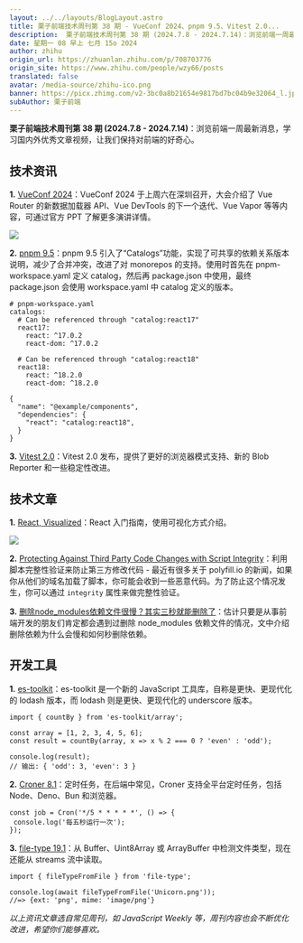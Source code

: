 ```yaml
---
layout: ../../layouts/BlogLayout.astro
title: 栗子前端技术周刊第 38 期 - VueConf 2024、pnpm 9.5、Vitest 2.0...
description:  栗子前端技术周刊第 38 期 (2024.7.8 - 2024.7.14)：浏览前端一周最新消息，学习国内外优秀文章视频，让我们保持对前端的好奇心。1. VueConf 2024：VueConf 2024 于上周六在深圳召开，大会介绍了 Vue Router 的新数据加载器 API、Vue DevTools 的下一个迭代、Vue Vapor 等等内容，可通过官方 PPT 了解更多演讲详情。
date: 星期一 08 早上 七月 15o 2024
author: zhihu
origin_url: https://zhuanlan.zhihu.com/p/708703776
origin_site: https://www.zhihu.com/people/wzy66/posts
translated: false
avatar: /media-source/zhihu-ico.png
banner: https://picx.zhimg.com/v2-3bc0a8b21654e9817bd7bc04b9e32064_l.jpg
subAuthor: 栗子前端
---
```



<Reference client:only="react" title="栗子前端技术周刊第 38 期 - VueConf 2024、pnpm 9.5、Vitest 2.0..." url="https://zhuanlan.zhihu.com/p/708703776" />



**栗子前端技术周刊第 38 期 (2024.7.8 - 2024.7.14)**：浏览前端一周最新消息，学习国内外优秀文章视频，让我们保持对前端的好奇心。

## **技术资讯**

**1\.** [VueConf 2024](https://link.zhihu.com/?target=https%3A//vueconf.cn/)：VueConf 2024 于上周六在深圳召开，大会介绍了 Vue Router 的新数据加载器 API、Vue DevTools 的下一个迭代、Vue Vapor 等等内容，可通过官方 PPT 了解更多演讲详情。

![](https://pic4.zhimg.com/v2-01a0f3950943af7d9a423b5aed70ee87_b.jpg)

**2\.** [pnpm 9.5](https://link.zhihu.com/?target=https%3A//socket.dev/blog/pnpm-9-5-introduces-catalogs-shareable-dependency-version-specifiers)：pnpm 9.5 引入了“Catalogs”功能，实现了可共享的依赖关系版本说明，减少了合并冲突，改进了对 monorepos 的支持。使用时首先在 pnpm-workspace.yaml 定义 catalog，然后再 package.json 中使用，最终 package.json 会使用 workspace.yaml 中 catalog 定义的版本。

```text
# pnpm-workspace.yaml
catalogs:
  # Can be referenced through "catalog:react17"
  react17:
    react: ^17.0.2
    react-dom: ^17.0.2

  # Can be referenced through "catalog:react18"
  react18:
    react: ^18.2.0
    react-dom: ^18.2.0

{
  "name": "@example/components",
  "dependencies": {
    "react": "catalog:react18",
  }
}
```

**3\.** [Vitest 2.0](https://link.zhihu.com/?target=https%3A//github.com/vitest-dev/vitest/releases/tag/v2.0.0)：Vitest 2.0 发布，提供了更好的浏览器模式支持、新的 Blob Reporter 和一些稳定性改进。

## **技术文章**

**1\.** [React, Visualized](https://link.zhihu.com/?target=https%3A//react.gg/visualized)：React 入门指南，使用可视化方式介绍。

![](https://pic3.zhimg.com/v2-a4ad78c5ef35545a80865b7a48b76a06_b.jpg)

**2\.** [Protecting Against Third Party Code Changes with Script Integrity](https://link.zhihu.com/?target=https%3A//frontendmasters.com/blog/script-integrity/)：利用脚本完整性验证来防止第三方修改代码 - 最近有很多关于 polyfill.io 的新闻，如果你从他们的域名加载了脚本，你可能会收到一些恶意代码。为了防止这个情况发生，你可以通过 `integrity` 属性来做完整性验证。  

**3\.** [删除node\_modules依赖文件很慢？其实三秒就能删除了](https://link.zhihu.com/?target=https%3A//juejin.cn/post/7389925676532908041)：估计只要是从事前端开发的朋友们肯定都会遇到过删除 node\_modules 依赖文件的情况，文中介绍删除依赖为什么会慢和如何秒删除依赖。  

## **开发工具**

**1\.** [es-toolkit](https://link.zhihu.com/?target=https%3A//es-toolkit.slash.page/zh_hans/)：es-toolkit 是一个新的 JavaScript 工具库，自称是更快、更现代化的 lodash 版本，而 lodash 则是更快、更现代化的 underscore 版本。

```text
import { countBy } from 'es-toolkit/array';

const array = [1, 2, 3, 4, 5, 6];
const result = countBy(array, x => x % 2 === 0 ? 'even' : 'odd');

console.log(result);
// 输出: { 'odd': 3, 'even': 3 }
```

**2\.** [Croner 8.1](https://link.zhihu.com/?target=https%3A//github.com/hexagon/croner)：定时任务，在后端中常见，Croner 支持全平台定时任务，包括 Node、Deno、Bun 和浏览器。

```text
const job = Cron('*/5 * * * * *', () => {
 console.log('每五秒运行一次');
});
```

**3\.** [file-type 19.1](https://link.zhihu.com/?target=https%3A//github.com/sindresorhus/file-type)：从 Buffer、Uint8Array 或 ArrayBuffer 中检测文件类型，现在还能从 streams 流中读取。

```text
import { fileTypeFromFile } from 'file-type';

console.log(await fileTypeFromFile('Unicorn.png'));
//=> {ext: 'png', mime: 'image/png'}
```

_以上资讯文章选自常见周刊，如 JavaScript Weekly 等，周刊内容也会不断优化改进，希望你们能够喜欢。_




